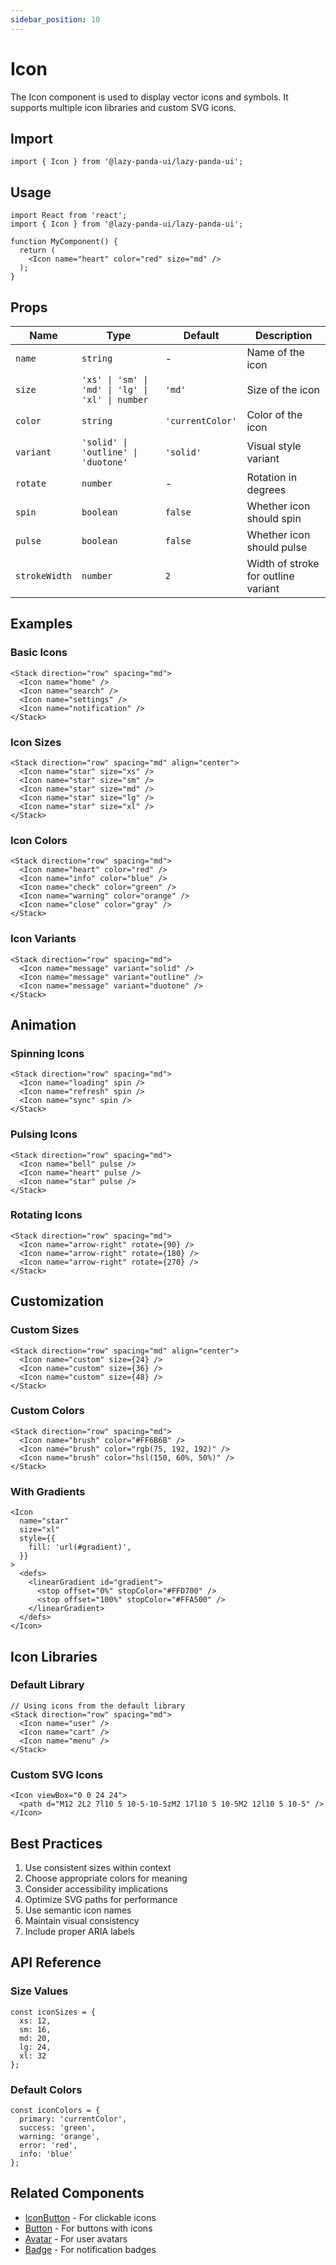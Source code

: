 ```yaml
---
sidebar_position: 10
---
```


# Icon

The Icon component is used to display vector icons and symbols. It supports multiple icon libraries and custom SVG icons.

## Import

```tsx
import { Icon } from '@lazy-panda-ui/lazy-panda-ui';
```

## Usage

```tsx
import React from 'react';
import { Icon } from '@lazy-panda-ui/lazy-panda-ui';

function MyComponent() {
  return (
    <Icon name="heart" color="red" size="md" />
  );
}
```

## Props

| Name | Type | Default | Description |
|------|------|---------|-------------|
| `name` | `string` | - | Name of the icon |
| `size` | `'xs' \| 'sm' \| 'md' \| 'lg' \| 'xl' \| number` | `'md'` | Size of the icon |
| `color` | `string` | `'currentColor'` | Color of the icon |
| `variant` | `'solid' \| 'outline' \| 'duotone'` | `'solid'` | Visual style variant |
| `rotate` | `number` | - | Rotation in degrees |
| `spin` | `boolean` | `false` | Whether icon should spin |
| `pulse` | `boolean` | `false` | Whether icon should pulse |
| `strokeWidth` | `number` | `2` | Width of stroke for outline variant |

## Examples

### Basic Icons
```tsx
<Stack direction="row" spacing="md">
  <Icon name="home" />
  <Icon name="search" />
  <Icon name="settings" />
  <Icon name="notification" />
</Stack>
```

### Icon Sizes
```tsx
<Stack direction="row" spacing="md" align="center">
  <Icon name="star" size="xs" />
  <Icon name="star" size="sm" />
  <Icon name="star" size="md" />
  <Icon name="star" size="lg" />
  <Icon name="star" size="xl" />
</Stack>
```

### Icon Colors
```tsx
<Stack direction="row" spacing="md">
  <Icon name="heart" color="red" />
  <Icon name="info" color="blue" />
  <Icon name="check" color="green" />
  <Icon name="warning" color="orange" />
  <Icon name="close" color="gray" />
</Stack>
```

### Icon Variants
```tsx
<Stack direction="row" spacing="md">
  <Icon name="message" variant="solid" />
  <Icon name="message" variant="outline" />
  <Icon name="message" variant="duotone" />
</Stack>
```

## Animation

### Spinning Icons
```tsx
<Stack direction="row" spacing="md">
  <Icon name="loading" spin />
  <Icon name="refresh" spin />
  <Icon name="sync" spin />
</Stack>
```

### Pulsing Icons
```tsx
<Stack direction="row" spacing="md">
  <Icon name="bell" pulse />
  <Icon name="heart" pulse />
  <Icon name="star" pulse />
</Stack>
```

### Rotating Icons
```tsx
<Stack direction="row" spacing="md">
  <Icon name="arrow-right" rotate={90} />
  <Icon name="arrow-right" rotate={180} />
  <Icon name="arrow-right" rotate={270} />
</Stack>
```

## Customization

### Custom Sizes
```tsx
<Stack direction="row" spacing="md" align="center">
  <Icon name="custom" size={24} />
  <Icon name="custom" size={36} />
  <Icon name="custom" size={48} />
</Stack>
```

### Custom Colors
```tsx
<Stack direction="row" spacing="md">
  <Icon name="brush" color="#FF6B6B" />
  <Icon name="brush" color="rgb(75, 192, 192)" />
  <Icon name="brush" color="hsl(150, 60%, 50%)" />
</Stack>
```

### With Gradients
```tsx
<Icon
  name="star"
  size="xl"
  style={{
    fill: 'url(#gradient)',
  }}
>
  <defs>
    <linearGradient id="gradient">
      <stop offset="0%" stopColor="#FFD700" />
      <stop offset="100%" stopColor="#FFA500" />
    </linearGradient>
  </defs>
</Icon>
```

## Icon Libraries

### Default Library
```tsx
// Using icons from the default library
<Stack direction="row" spacing="md">
  <Icon name="user" />
  <Icon name="cart" />
  <Icon name="menu" />
</Stack>
```

### Custom SVG Icons
```tsx
<Icon viewBox="0 0 24 24">
  <path d="M12 2L2 7l10 5 10-5-10-5zM2 17l10 5 10-5M2 12l10 5 10-5" />
</Icon>
```

## Best Practices

1. Use consistent sizes within context
2. Choose appropriate colors for meaning
3. Consider accessibility implications
4. Optimize SVG paths for performance
5. Use semantic icon names
6. Maintain visual consistency
7. Include proper ARIA labels

## API Reference

### Size Values
```tsx
const iconSizes = {
  xs: 12,
  sm: 16,
  md: 20,
  lg: 24,
  xl: 32
};
```

### Default Colors
```tsx
const iconColors = {
  primary: 'currentColor',
  success: 'green',
  warning: 'orange',
  error: 'red',
  info: 'blue'
};
```

## Related Components

- [IconButton](icon-button) - For clickable icons
- [Button](button) - For buttons with icons
- [Avatar](avatar) - For user avatars
- [Badge](badge) - For notification badges
